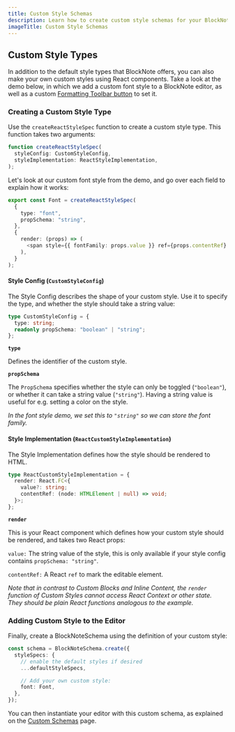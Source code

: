 ```yaml
---
title: Custom Style Schemas
description: Learn how to create custom style schemas for your BlockNote editor
imageTitle: Custom Style Schemas
---
```




## Custom Style Types

In addition to the default style types that BlockNote offers, you can also make your own custom styles using React components. Take a look at the demo below, in which we add a custom font style to a BlockNote editor, as well as a custom [Formatting Toolbar button](/docs/ui-components/formatting-toolbar) to set it.

<Example name="custom-schema/font-style" />

### Creating a Custom Style Type

Use the `createReactStyleSpec` function to create a custom style type. This function takes two arguments:

```typescript
function createReactStyleSpec(
  styleConfig: CustomStyleConfig,
  styleImplementation: ReactStyleImplementation,
);
```

Let's look at our custom font style from the demo, and go over each field to explain how it works:

```typescript
export const Font = createReactStyleSpec(
  {
    type: "font",
    propSchema: "string",
  },
  {
    render: (props) => (
      <span style={{ fontFamily: props.value }} ref={props.contentRef} />
    ),
  }
);
```

#### Style Config (`CustomStyleConfig`)

The Style Config describes the shape of your custom style. Use it to specify the type, and whether the style should take a string value:

```typescript
type CustomStyleConfig = {
  type: string;
  readonly propSchema: "boolean" | "string";
};
```

**`type`**

Defines the identifier of the custom style.

**`propSchema`**

The `PropSchema` specifies whether the style can only be toggled (`"boolean"`), or whether it can take a string value (`"string"`). Having a string value is useful for e.g. setting a color on the style.

_In the font style demo, we set this to `"string"` so we can store the font family._

#### Style Implementation (`ReactCustomStyleImplementation`)

The Style Implementation defines how the style should be rendered to HTML.

```typescript
type ReactCustomStyleImplementation = {
  render: React.FC<{
    value?: string;
    contentRef: (node: HTMLElement | null) => void;
  }>;
};
```

**`render`**

This is your React component which defines how your custom style should be rendered, and takes two React props:

`value:` The string value of the style, this is only available if your style config contains `propSchema: "string"`.

`contentRef:` A React `ref` to mark the editable element.

_Note that in contrast to Custom Blocks and Inline Content, the `render` function of Custom Styles cannot access React Context or other state. They should be plain React functions analogous to the example._

### Adding Custom Style to the Editor

Finally, create a BlockNoteSchema using the definition of your custom style:

```typescript
const schema = BlockNoteSchema.create({
  styleSpecs: {
    // enable the default styles if desired
    ...defaultStyleSpecs,

    // Add your own custom style:
    font: Font,
  },
});
```

You can then instantiate your editor with this custom schema, as explained on the [Custom Schemas](/docs/custom-schemas) page.

